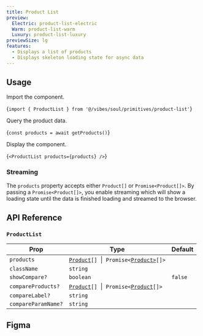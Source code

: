 ```yaml
---
title: Product List
preview:
  Electric: product-list-electric
  Warm: product-list-warm
  Luxury: product-list-luxury
previewSize: lg
features:
  - Displays a list of products
  - Displays skeleton loading state for async data
---
```


## Usage

Import the component.

<CodeBlock lang="bash">{`import { ProductList } from '@/vibes/soul/primitives/product-list'`}</CodeBlock>

Query the product data.

<CodeBlock lang="bash">{`const products = await getProducts()`}</CodeBlock>

Display the component.

<CodeBlock lang="bash">{`<ProductList products={products} />`}</CodeBlock>

### Streaming

The `products` property accepts either `Product[]` or `Promise<Product[]>`. By passing a `Promise<Product[]>`, you enable streaming which will show a loading state until the data is finished loading and streamed to the browser.

## API Reference

### `ProductList`

| Prop                | Type                                                                                                                         | Default |
| ------------------- | ---------------------------------------------------------------------------------------------------------------------------- | ------- |
| `products`          | [`Product`](/docs/soul/product-card#product)`[]` &nbsp;\| &nbsp;`Promise<`[`Product>`](/docs/soul/product-card#product)`[]>` |         |
| `className`         | `string`                                                                                                                     |         |
| `showCompare?`      | `boolean`                                                                                                                    | `false` |
| `compareProducts?`  | [`Product`](/docs/soul/product-card#product)`[]` &nbsp;\|&nbsp; `Promise<`[`Product`](/docs/soul/product-card#product)`[]>`  |         |
| `compareLabel?`     | `string`                                                                                                                     |         |
| `compareParamName?` | `string`                                                                                                                     |         |

## Figma

<Figma url="https://www.figma.com/design/kgCf8OkDCe90wBSKNNqueL/Soul-Vibe?node-id=3021-67477&t=AsLeJWIgmBOsgk51-1" />
